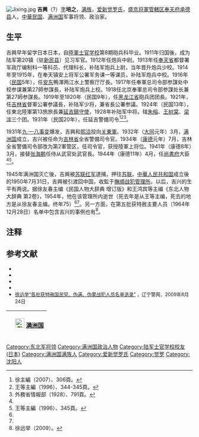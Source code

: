 {{Manchu name|[[爱新觉罗氏|爱新觉罗]]}}
[[File:Jixing.jpg|thumb]]
'''吉興'''（{{bd|1879年||1954年|}}?）[[字|字]]'''培之'''，[[满族|满族]]，[[爱新觉罗氏|爱新觉罗氏]]，[[遼寧省|盛京将軍管轄区]][[奉天府|奉天府]][[承德县|承德县]]人，[[中華民国|中華民国]]、[[满洲国|满洲国]]军事将领、政治家。

==生平==
吉興早年留学日本日本，自[[陸軍士官学校_(日本)|陸軍士官学校]]第8期砲兵科毕业。1911年归国後，成为陆军第20镇（驻[[新民县|新民县]]）见习军官。1912年任炮兵中尉。1913年任[[奉天省|奉天省]]都督署军政厅编制科一等科员、代理科长，补陆军炮兵上尉，当年晋升炮兵少校。1914年至1915年，在奉天镇安上将军公署军务课一等课员，补陆军炮兵中校。1916年（[[民国紀元|民国]]5年），任[[安东市|安东]]鴨渾两江水上警察厅厅長。1917年任奉軍总司令部参謀处中校参谋兼第27師参謀長，补陆军炮兵上校。1918任北京奉軍总司令部参謀处长兼第27師参謀長。1919年至1920年（民国9年），任[[黑龙江省_(中華民国)|黑龙江省]]砲兵团团長。1921年，任[[吉林省_(中華民国)|吉林省]]督軍公署参議長，补陆军少将，兼省長公署参議。1924年（民国13年），任東北陸軍第13旅旅長兼[[延吉鎮守使|延吉鎮守使]]，1928年补陆军中将。辖[[朱榕|朱榕]]、[[王树棠|王树棠]]、[[梁泮|梁泮]]三个团。1931年（民国20年），任延吉警備司令<ref name=Xu>徐主編（2007）、306頁。</ref><ref>王等主編（1996）、344-345頁。</ref><ref>外務省情報部（1928）、791頁。</ref>。

1931年[[九·一八事变|九·一八事变]]爆发，吉興和[[熙洽|熙洽]]投向[[关東軍|关東軍]]。1932年（[[大同_(满洲国)|大同]]元年）3月，[[满洲国|满洲国]]成立，吉兴被任命为[[吉林省_(满洲国)|吉林省]]全省警備司令官。1934年（[[康德|康德]]元年）7月，吉林全省警備司令部改为第2軍管区，任司令官，获授陸軍上将位。1941年（康德8年）3月，接替[[張海鵬_(軍事將領)|张海鹏]]任侍从武官处武官長。1944年（康德11年）4月，任[[满洲国尚書府|尚書府]]大臣<ref name=Xu/><ref name=Wang>王等主編（1996）、345頁。</ref>。

1945年满洲国灭亡後，吉興被[[苏联红军|苏联红军]]逮捕，押往[[苏联|苏联]]。[[中華人民共和国|中華人民共和国]]成立後的1950年7月31日，吉興被引渡回中国，收監于[[撫順战犯管理所|撫順战犯管理所]]。以后，吉兴的生平有两说。据徐友春主编《民国人物大辞典 增订版》和王鸿宾等主编《东北人物大辞典 第2卷》，1954年，他在该管理所内逝世（死去年是从王等主编，死去的地方是从徐友春主编。终年75）<ref name=Wang/><ref name=Xu/>。另一方面，在第五批获特赦主要人员（1964年12月28日）名单中包含吉兴的事例也有<ref>徐远举（2009）。</ref>。

== 注释 ==
{{reflist}}

== 参考文献 ==
* <span style="font-size:90%;">{{Cite book|author = 徐友春主編|title = 民国人物大辞典 增訂版|year = 2007|publisher = 河北人民出版社|isbn = 978-7-202-03014-1}}</span>
* <span style="font-size:90%;">{{Cite book|author = 王鴻賓等主編|title = 東北人物大辞典 第2卷|year = 1996|publisher = 遼寧古籍出版社|isbn = 7-80507-413-5}}</span>
* <span style="font-size:90%;">{{Cite book|author = 外務省情報部|title = 改訂 現代支那人名鑑|year = 1928|publisher = 東亜同文会調査編纂部|isbn = }}</span>
* <span style="font-size:90%;">{{Cite book|author = 劉寿林等編|title = 民国職官年表|year = 1995|publisher = [[中華書局|中華書局]]|isbn = 7-101-01320-1}}</span>
* <span style="font-size:90%;">[http://news.qq.com/a/20090824/001176.htm 徐远举“各批获特赦国民党、伪满、伪蒙战犯人员名单选录”] {{Wayback|url=http://news.qq.com/a/20090824/001176.htm |date=20150206175521 }}，辽宁警网，2009年8月24日</span> 

{| class="wikitable" style="margin:0 auto"
|- 
!　[[File:Flag_of_Manchukuo.svg|25px]] [[满洲国|满洲国]]
{{先代次代|[[满洲国尚書府|尚書府]]大臣|<small>1944年4月 - 1945年8月</small>|[[袁金鎧|袁金鎧]]|（废止）}}
|}

{{DEFAULTSORT:J吉}}
[[Category:东北军将领|Category:东北军将领]]
[[Category:满洲国政治人物|Category:满洲国政治人物]]
[[Category:陆军士官学校校友_(日本)|Category:陆军士官学校校友 (日本)]]
[[Category:满洲国满族人|Category:满洲国满族人]]
[[Category:爱新觉罗氏|Category:爱新觉罗氏]]
[[Category:觉罗|Category:觉罗]]
[[Category:沈阳人|Category:沈阳人]]